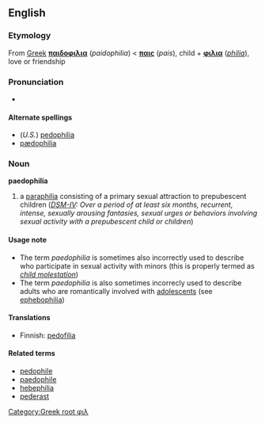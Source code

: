 ==English==
[[Category:Greek root φιλ]]
=== Etymology ===
From [[Greek]] '''[[παιδοφιλια]]''' (''paidophilia'') < '''[[παις]]''' (''pais''), child + '''[[φιλια]]''' (''[[-philia|philia]]''), love or friendship

=== Pronunciation ===
*{{AHD|/păd'ə-fĭl'ē-ə/}}

==== Alternate spellings ====
*(''U.S.'') [[pedophilia]]
*[[pædophilia]]

=== Noun ===
'''paedophilia'''
#a [[paraphilia]] consisting of a primary sexual attraction to prepubescent children (''[[DSM-IV]]: Over a period of at least six months, recurrent, intense, sexually arousing fantasies, sexual urges or behaviors involving sexual activity with a prepubescent child or children'')

====Usage note====
*The term ''paedophilia'' is sometimes also incorrectly used to describe who participate in sexual activity with minors (this is properly termed as ''[[child molestation]]'')
*The term ''paedophilia'' is also sometimes incorrecly used to describe adults who are romantically involved with [[adolescent]]s (see [[ephebophilia]])

====Translations====
*Finnish: [[pedofilia]]

====Related terms====
*[[pedophile]]
*[[paedophile]]
*[[hebephilia]]
*[[pederast]]